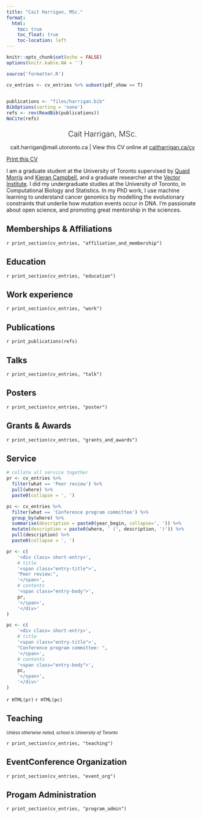 ```yaml
---
title: "Cait Harrigan, MSc."
format:
  html:
    toc: true
    toc_float: true
    toc-location: left
---
```



```r
knitr::opts_chunk$set(echo = FALSE)
options(knitr.kable.NA = '')

```


```r
source('formatter.R')

cv_entries <- cv_entries %>% subset(pdf_show == T)
  

publications <- "files/harrigan.bib"
BibOptions(sorting = 'none')
refs <- rev(ReadBib(publications))
NoCite(refs)
```

<div id=cv_print_header>
<center>
<p style="font-size: 15pt; font-weight:300; margin-bottom: 0.5em">
Cait Harrigan, MSc.
</p>

<p style="font-weight:400; margin-bottom: 0.5em">
cait.harrigan@mail.utoronto.ca \| View this CV online at [caitharrigan.ca/cv](https://caitharrigan.ca/cv)
</p>
</center>
</div>


<a id=print_button href="files/cv.pdf" class="btn btn-primary icon-link">Print this CV</a>

I am a graduate student at the University of Toronto supervised by [Quaid Morris](https://www.morrislab.ca/) and [Kieran Campbell](https://www.camlab.ca/), and a graduate researcher at the [Vector Institute](https://vectorinstitute.ai/). I did my undergraduate studies at the University of Toronto, in Computational Biology and Statistics. In my PhD work, I use machine learning to understand cancer genomics by modelling the evolutionary constraints that underlie how mutation events occur in DNA. I'm passionate about open science, and promoting great mentorship in the sciences.


## Memberships & Affiliations



`r print_section(cv_entries, "affiliation_and_membership")`


## Education

`r print_section(cv_entries, "education")`


## Work experience

`r print_section(cv_entries, "work")`

## Publications

`r print_publications(refs)`



## Talks 

`r print_section(cv_entries, "talk")`

## Posters 

`r print_section(cv_entries, "poster")`

## Grants & Awards

`r print_section(cv_entries, "grants_and_awards")`

## Service

```r
# collate all service together
pr <- cv_entries %>% 
  filter(what == 'Peer review') %>%
  pull(where) %>%
  paste0(collapse = ', ')

pc <- cv_entries %>%
  filter(what == 'Conference program committee') %>%
  group_by(where) %>%
  summarise(description = paste0(year_begin, collapse=', ')) %>%
  mutate(description = paste0(where, ' (', description, ')')) %>%
  pull(description) %>%
  paste0(collapse = ', ')

pr <- c(
    '<div class= short-entry>',
    # title
    '<span class="entry-title">',
    "Peer review:",
    '</span>',
    # contents
    '<span class="entry-body">',
    pr,
    '</span>',
    '</div>'
)

pc <- c(
    '<div class= short-entry>',
    # title
    '<span class="entry-title">',
    "Conference program committee: ",
    '</span>',
    # contents
    '<span class="entry-body">',
    pc,
    '</span>',
    '</div>'
)

```

`r HTML(pr)`
`r HTML(pc)`

## Teaching

<em style="font-size:0.8em">Unless otherwise noted, school is University of Toronto</em>

`r print_section(cv_entries, "teaching")`


## EventConference Organization

`r print_section(cv_entries, "event_org")`

## Progam Administration

`r print_section(cv_entries, "program_admin")`

